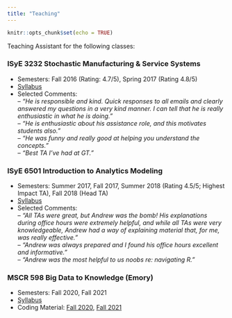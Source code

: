 ```yaml
---
title: "Teaching"
---
```


```r
knitr::opts_chunk$set(echo = TRUE)
```

Teaching Assistant for the following classes:

### ISyE 3232 Stochastic Manufacturing & Service Systems


- Semesters: Fall 2016 (Rating: 4.7/5), Spring 2017 (Rating 4.8/5) \
- [Syllabus](https://github.com/andrewelhabr/andrew_distill/blob/aea76e745fb5d5ae3ec4aee146d78a095fb646b9/class-materials/2017_spring_isye-3232_syllabus.pdf)
- Selected Comments: \
-- *"He is responsible and kind. Quick responses to all emails and clearly answered my questions in a very kind manner. I can tell that he is really enthusiastic in what he is doing."* \
-- *"He is enthusiastic about his assistance role, and this motivates students also."* \
-- *"He was funny and really good at helping you understand the concepts."* \
-- *"Best TA I've had at GT."*

### ISyE 6501 Introduction to Analytics Modeling

- Semesters: Summer 2017, Fall 2017, Summer 2018 (Rating 4.5/5; Highest Impact TA), Fall 2018 (Head TA) \
- [Syllabus](https://github.com/andrewelhabr/andrew_distill/blob/aea76e745fb5d5ae3ec4aee146d78a095fb646b9/class-materials/2018_fall_isye-6501_syllabus.pdf)
- Selected Comments: \
-- *"All TAs were great, but Andrew was the bomb! His explanations during office hours were extremely helpful, and while all TAs were very knowledgeable, Andrew had a way of explaining material that, for me, was really effective."* \
-- *"Andrew was always prepared and I found his office hours excellent and informative."* \
-- *"Andrew was the most helpful to us noobs re: navigating R."* \

### MSCR 598 Big Data to Knowledge (Emory)

- Semesters: Fall 2020, Fall 2021
- [Syllabus](https://github.com/andrewelhabr/andrew_distill/blob/aea76e745fb5d5ae3ec4aee146d78a095fb646b9/class-materials/2021_fall_mscr-598_syllabus.pdf)
- Coding Material: [Fall 2020](https://github.com/andrewelhabr/andrew_distill/blob/d833c212a562b21f82f212cd1402db15dbd7eb96/class-materials/2020_fall_mscr-598_coding-material.Rmd), [Fall 2021](https://github.com/andrewelhabr/andrew_distill/blob/d833c212a562b21f82f212cd1402db15dbd7eb96/class-materials/2021_fall_mscr-598_coding-material.Rmd)